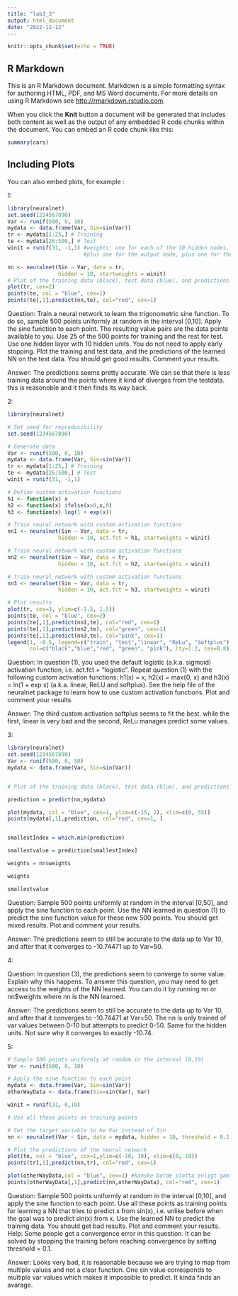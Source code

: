 ```yaml
---
title: "lab3_3"
output: html_document
date: "2022-12-12"
---
```


```r
knitr::opts_chunk$set(echo = TRUE)
```

## R Markdown

This is an R Markdown document. Markdown is a simple formatting syntax for authoring HTML, PDF, and MS Word documents. For more details on using R Markdown see <http://rmarkdown.rstudio.com>.

When you click the **Knit** button a document will be generated that includes both content as well as the output of any embedded R code chunks within the document. You can embed an R code chunk like this:

```r
summary(cars)
```

## Including Plots

You can also embed plots, for example :

1:
```r
library(neuralnet)
set.seed(1234567890)
Var <- runif(500, 0, 10)
mydata <- data.frame(Var, Sin=sin(Var))
tr <- mydata[1:25,] # Training
te <- mydata[26:500,] # Test
winit = runif(31, -1,1) #weights: one for each of the 10 hidden nodes, plus one for the bias term for each of the 10 hidden nodes,
                        #plus one for the output node, plus one for the bias term for the output node

nn <- neuralnet(Sin ~ Var, data = tr,
                hidden = 10, startweights = winit)
# Plot of the training data (black), test data (blue), and predictions (red)
plot(tr, cex=2)
points(te, col = "blue", cex=1)
points(te[,1],predict(nn,te), col="red", cex=1)

```
Question: 
Train a neural network to learn the trigonometric sine function. To do so, sample 500
points uniformly at random in the interval [0,10]. Apply the sine function to each point.
The resulting value pairs are the data points available to you. Use 25 of the 500 points
for training and the rest for test. Use one hidden layer with 10 hidden units. You do
not need to apply early stopping. Plot the training and test data, and the predictions of
the learned NN on the test data. You should get good results. Comment your results.

Answer:
The predictions seems pretty accurate. We can se that there is less training data around the points where it kind of diverges from the testdata.
this is reasonoble and it then finds its way back.


2:
```r
library(neuralnet)

# Set seed for reproducibility
set.seed(1234567890)

# Generate data
Var <- runif(500, 0, 10)
mydata <- data.frame(Var, Sin=sin(Var))
tr <- mydata[1:25,] # Training
te <- mydata[26:500,] # Test
winit = runif(31, -1,1)

# Define custom activation functions
h1 <- function(x) x
h2 <- function(x) ifelse(x>0,x,0)
h3 <- function(x) log(1 + exp(x))

# Train neural network with custom activation functions
nn1 <- neuralnet(Sin ~ Var, data = tr,
                hidden = 10, act.fct = h1, startweights = winit)

# Train neural network with custom activation functions
nn2 <- neuralnet(Sin ~ Var, data = tr,
                hidden = 10, act.fct = h2, startweights = winit)

# Train neural network with custom activation functions
nn3 <- neuralnet(Sin ~ Var, data = tr,
                hidden = 10, act.fct = h3, startweights = winit)

# Plot results
plot(tr, cex=3, ylim=c(-1.5, 1.5))
points(te, col = "blue", cex=2)
points(te[,1],predict(nn1,te), col="red", cex=1)
points(te[,1],predict(nn2,te), col="green", cex=1)
points(te[,1],predict(nn3,te), col="pink", cex=1)
legend(1, -0.5, legend=c("train", "test","linear", "ReLu", "Softplus"),
       col=c("black","blue","red", "green", "pink"), lty=1:2, cex=0.8)

```
Question:
 In question (1), you used the default logistic (a.k.a. sigmoid) activation function, i.e.
act.fct = "logistic". Repeat question (1) with the following custom activation
functions: h1(x) = x, h2(x) = max{0, x} and h3(x) = ln(1 + exp x) (a.k.a. linear, ReLU
and softplus). See the help file of the neuralnet package to learn how to use custom
activation functions. Plot and comment your results.

Answer:
The third custom activation softplus seems to fit the best. while the first, linear is very bad and the second, ReLu manages
predict some values.

3:

```r
library(neuralnet)
set.seed(1234567890)
Var <- runif(500, 0, 50)
mydata <- data.frame(Var, Sin=sin(Var))


# Plot of the training data (black), test data (blue), and predictions (red)

prediction = predict(nn,mydata)

plot(mydata, col = "blue", cex=1, ylim=c(-15, 2), xlim=c(0, 55))
points(mydata[,1],prediction, col="red", cex=1, )


smallestIndex = which.min(prediction)

smallestvalue = prediction[smallestIndex]

weights = nn$weights

weights

smallestvalue


```
Question:
Sample 500 points uniformly at random in the interval [0,50], and apply the sine function to each point. Use the NN learned in question (1) to predict the sine function value
for these new 500 points. You should get mixed results. Plot and comment your results.

Answer:
The predictions seem to still be accurate to the data up to Var 10, and after that it converges to -10.74471 up to Var=50.


4:

Question:
 In question (3), the predictions seem to converge to some value. Explain why this
happens. To answer this question, you may need to get access to the weights of the
NN learned. You can do it by running nn or nn$weights where nn is the NN learned.

Answer:
The predictions seem to still be accurate to the data up to Var 10, and after that it converges to -10.74471 at Var=50.
The nn is only trained of var values between 0-10 but attempts to predict 0-50. Same for the hidden units.
Not sure why it converges to exactly -10.74.


5:

```r
# Sample 500 points uniformly at random in the interval [0,10]
Var <- runif(500, 0, 10)

# Apply the sine function to each point
mydata <- data.frame(Var, Sin=sin(Var))
otherWayData <- data.frame(Sin=sin(Var), Var)

winit = runif(31, 0,10)

# Use all these points as training points

# Set the target variable to be Var instead of Sin
nn <- neuralnet(Var ~ Sin, data = mydata, hidden = 10, threshold = 0.1, startweights = winit )

# Plot the predictions of the neural network
plot(te, col = "blue", cex=1,ylim=c(-10, 10), xlim=c(0, 10))
points(tr[,1],predict(nn,tr), col="red", cex=1)

plot(otherWayData,col = "blue", cex=1) #kanske borde plotta enligt gamla training data istället?
points(otherWayData[,1],predict(nn,otherWayData), col="red", cex=1)
```
Question:
 Sample 500 points uniformly at random in the interval [0,10], and apply the sine function to each point. Use all these points as training points for learning a NN that tries
to predict x from sin(x), i.e. unlike before when the goal was to predict sin(x) from
x. Use the learned NN to predict the training data. You should get bad results. Plot
and comment your results. Help: Some people get a convergence error in this question. It can be solved by stopping the training before reaching convergence by setting
threshold = 0.1.


Answer:
Looks very bad, it is reasonable because we are trying to map from multiple values and not a clear function. 
One sin value corresponds to multiple var values which makes it impossible to predict.
It kinda finds an avarage. 
